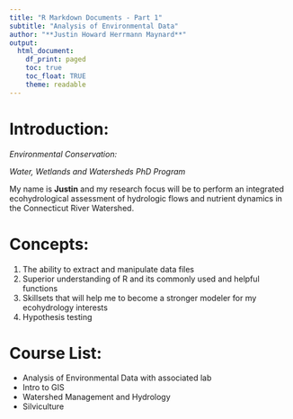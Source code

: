```yaml
---
title: "R Markdown Documents - Part 1"
subtitle: "Analysis of Environmental Data"
author: "**Justin Howard Herrmann Maynard**"
output:
  html_document:
    df_print: paged
    toc: true
    toc_float: TRUE
    theme: readable
---
```


# Introduction:


*Environmental Conservation:*

*Water, Wetlands and Watersheds PhD Program*


My name is **Justin** and my research focus will be to perform an integrated ecohydrological assessment of hydrologic flows and nutrient dynamics in the Connecticut River Watershed. 

# Concepts:

1. The ability to extract and manipulate data files
2. Superior understanding of R and its commonly used and helpful functions
3. Skillsets that will help me to become a stronger modeler for my ecohydrology interests
4. Hypothesis testing

# Course List:

* Analysis of Environmental Data with associated lab
* Intro to GIS
* Watershed Management and Hydrology
* Silviculture
